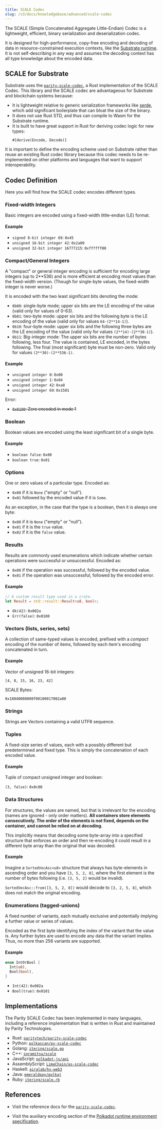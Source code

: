 ```yaml
---
title: SCALE Codec
slug: /v3/docs/knowledgebase/advanced/scale-codec
---
```


The SCALE (Simple Concatenated Aggregate Little-Endian) Codec is a lightweight, efficient, binary
serialization and deserialization codec.

It is designed for high-performance, copy-free encoding and decoding of data in resource-constrained
execution contexts, like the [Substrate runtime](../runtime/). It is not self-describing in any way
and assumes the decoding context has all type knowledge about the encoded data.

## SCALE for Substrate

Substrate uses the [`parity-scale-codec`](https://github.com/paritytech/parity-scale-codec), a Rust
implementation of the SCALE Codec. This library and the SCALE codec are advantageous for Substrate
and blockchain systems because:

- It is lightweight relative to generic serialization frameworks like [serde](https://serde.rs/),
  which add significant boilerplate that can bloat the size of the binary.
- It does not use Rust STD, and thus can compile to Wasm for the Substrate runtime.
- It is built to have great support in Rust for deriving codec logic for new types:
  ```
  #[derive(Encode, Decode)]
  ```

It is important to define the encoding scheme used on Substrate rather than reuse an existing Rust
codec library because this codec needs to be re-implemented on other platforms and languages that
want to support interoperability.

## Codec Definition

Here you will find how the SCALE codec encodes different types.

### Fixed-width Integers

Basic integers are encoded using a fixed-width little-endian (LE) format.

#### Example

- `signed 8-bit integer 69`: `0x45`
- `unsigned 16-bit integer 42`: `0x2a00`
- `unsigned 32-bit integer 16777215`: `0xffffff00`

### Compact/General Integers

A "compact" or general integer encoding is sufficient for encoding large integers (up to 2\*\*536)
and is more efficient at encoding most values than the fixed-width version. (Though for single-byte
values, the fixed-width integer is never worse.)

It is encoded with the two least significant bits denoting the mode:

- `0b00`: single-byte mode; upper six bits are the LE encoding of the value (valid only for values
  of 0-63).
- `0b01`: two-byte mode: upper six bits and the following byte is the LE encoding of the value
  (valid only for values `64-(2**14-1)`).
- `0b10`: four-byte mode: upper six bits and the following three bytes are the LE encoding of the
  value (valid only for values `(2**14)-(2**30-1)`).
- `0b11`: Big-integer mode: The upper six bits are the number of bytes following, less four. The
  value is contained, LE encoded, in the bytes following. The final (most significant) byte must be
  non-zero. Valid only for values `(2**30)-(2**536-1)`.

#### Example

- `unsigned integer 0`: `0x00`
- `unsigned integer 1`: `0x04`
- `unsigned integer 42`: `0xa8`
- `unsigned integer 69`: `0x1501`

Error:

- ~~`0x0100`: Zero encoded in mode 1~~

### Boolean

Boolean values are encoded using the least significant bit of a single byte.

#### Example

- `boolean false`: `0x00`
- `boolean true`: `0x01`

### Options

One or zero values of a particular type. Encoded as:

- `0x00` if it is `None` ("empty" or "null").
- `0x01` followed by the encoded value if it is `Some`.

As an exception, in the case that the type is a boolean, then it is always one byte:

- `0x00` if it is `None` ("empty" or "null").
- `0x01` if it is the `true` value.
- `0x02` if it is the `false` value.

### Results

Results are commonly used enumerations which indicate whether certain operations were successful or
unsuccessful. Encoded as:

- `0x00` if the operation was successful, followed by the encoded value.
- `0x01` if the operation was unsuccessful, followed by the encoded error.

#### Example

```rust
// A custom result type used in a crate.
let Result = std::result::Result<u8, bool>;
```

- `Ok(42)`: `0x002a`
- `Err(false)`: `0x0100`

### Vectors (lists, series, sets)

A collection of same-typed values is encoded, prefixed with a _compact_ encoding of the number of
items, followed by each item's encoding concatenated in turn.

#### Example

Vector of unsigned 16-bit integers:

```
[4, 8, 15, 16, 23, 42]
```

SCALE Bytes:

```
0x18040008000f00100017002a00
```

### Strings

Strings are Vectors containing a valid UTF8 sequence.

### Tuples

A fixed-size series of values, each with a possibly different but predetermined and fixed type. This
is simply the concatenation of each encoded value.

#### Example

Tuple of compact unsigned integer and boolean:

`(3, false)`: `0x0c00`

### Data Structures

For structures, the values are named, but that is irrelevant for the encoding (names are ignored -
only order matters). **All containers store elements consecutively. The order of the elements is not
fixed, depends on the container, and cannot be relied on at decoding.**

This implicitly means that decoding some byte-array into a specified structure that enforces an
order and then re-encoding it could result in a different byte array than the original that was
decoded.

#### Example

Imagine a `SortedVecAsc<u8>` structure that always has byte-elements in ascending order and you have
`[3, 5, 2, 8]`, where the first element is the number of bytes following (i.e. `[3, 5, 2]` would be
invalid).

`SortedVecAsc::from([3, 5, 2, 8])` would decode to `[3, 2, 5, 8]`, which does not match the original
encoding.

### Enumerations (tagged-unions)

A fixed number of variants, each mutually exclusive and potentially implying a further value or
series of values.

Encoded as the first byte identifying the index of the variant that the value is. Any further bytes
are used to encode any data that the variant implies. Thus, no more than 256 variants are supported.

#### Example

```rust
enum IntOrBool {
  Int(u8),
  Bool(bool),
}
```

- `Int(42)`: `0x002a`
- `Bool(true)`: `0x0101`

## Implementations

The Parity SCALE Codec has been implemented in many languages, including a reference implementation
that is written in Rust and maintained by Parity Technologies.

- Rust: [`paritytech/parity-scale-codec`](https://github.com/paritytech/parity-scale-codec)
- Python: [`polkascan/py-scale-codec`](https://github.com/polkascan/py-scale-codec)
- Golang: [`itering/scale.go`](https://github.com/itering/scale.go)
- C++: [`soramitsu/scale`](https://github.com/soramitsu/kagome/tree/master/core/scale)
- JavaScript: [`polkadot-js/api`](https://github.com/polkadot-js/api)
- AssemblyScript: [`LimeChain/as-scale-codec`](https://github.com/LimeChain/as-scale-codec)
- Haskell: [`airalab/hs-web3`](https://github.com/airalab/hs-web3/tree/master/packages/scale)
- Java: [`emeraldpay/polkaj`](https://github.com/emeraldpay/polkaj)
- Ruby: [`itering/scale.rb`](https://github.com/itering/scale.rb)

## References

- Visit the reference docs for the
  [`parity-scale-codec`](https://substrate.dev/rustdocs/v3.0.0/parity_scale_codec/index.html).

- Visit the auxiliary encoding section of the
  [Polkadot runtime environment specification](https://github.com/w3f/polkadot-spec/).
